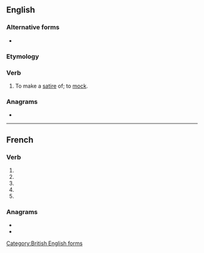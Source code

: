{{also|satirisé}}
==English==

===Alternative forms===
* {{l|en|satirize}}

===Etymology===
{{suffix|en|satire|ise}}

===Verb===
{{en-verb|satiris}}

# To make a [[satire]] of; to [[mock]].

[[Category:British English forms]]

===Anagrams===
* {{anagrams|en|a=aeiirsst|Tiresias}}

----

==French==

===Verb===
{{head|fr|verb form}}

# {{inflection of|satiriser||1|s|pres|indc|lang=fr}}
# {{inflection of|satiriser||3|s|pres|indc|lang=fr}}
# {{inflection of|satiriser||1|s|pres|subj|lang=fr}}
# {{inflection of|satiriser||3|s|pres|subj|lang=fr}}
# {{inflection of|satiriser||2|s|impr|lang=fr}}

===Anagrams===
* {{l|fr|résistai}}
* {{l|fr|tisserai}}